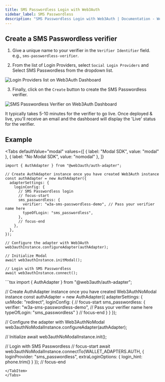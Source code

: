 ```yaml
---
title: SMS Passwordless Login with Web3Auth
sidebar_label: SMS Passwordless
description: "SMS Passwordless Login with Web3Auth | Documentation - Web3Auth"
---
```



## Create a SMS Passwordless verifier

<CreateVerifierFirstStep />

1. Give a unique name to your verifier in the `Verifier Identifier` field. e.g.,
   `sms-passwordless-verifier`.

2. From the list of Login Providers, select `Social Login Providers` and Select SMS Passwordless
   from the dropdown list.

![Login Providers list on Web3Auth Dashboard](/images/dashboard/create-verifier-sms-passwordless.png)

3. Finally, click on the `Create` button to create the SMS Passwordless verifier.

![SMS Passwordless Verifier on Web3Auth Dashboard](/images/dashboard/create-verifier-sms-passwordless-filled.png)

It typically takes 5-10 minutes for the verifier to go live. Once deployed & live, you'll receive an
email and the dashboard will display the 'Live' status for the verifier.

## Example

<Tabs
defaultValue="modal"
values={[
  { label: "Modal SDK", value: "modal" },
  { label: "No Modal SDK", value: "nomodal" },
]}
>
<TabItem value="modal">

```tsx
import { AuthAdapter } from "@web3auth/auth-adapter";

// Create AuthAdapter instance once you have created Web3Auth instance
const authAdapter = new AuthAdapter({
  adapterSettings: {
    loginConfig: {
      // SMS Passwordless login
      // focus-start
      sms_passwordless: {
        verifier: "w3a-sms-passwordless-demo", // Pass your verifier name here
        typeOfLogin: "sms_passwordless",
      },
      // focus-end
    },
  },
});

// Configure the adapter with Web3Auth
web3authInstance.configureAdapter(authAdapter);

// Initialize Modal
await web3authInstance.initModal();

// Login with SMS Passwordless
await web3authInstance.connect();
```

</TabItem>

<TabItem value="nomodal">
```tsx
import { AuthAdapter } from "@web3auth/auth-adapter";

// Create AuthAdapter instance once you have created Web3AuthNoModal instance const authAdapter =
new AuthAdapter({ adapterSettings: { uxMode: "redirect", loginConfig: { // focus-start
sms_passwordless: { verifier: "w3a-sms-passwordless-demo", // Pass your verifier name here
typeOfLogin: "sms_passwordless" } // focus-end } } });

// Configure the adapter with Web3AuthNoModal web3authNoModalInstance.configureAdapter(authAdapter);

// Initialize await web3authNoModalInstance.init();

// Login with SMS Passwordless // focus-start await
web3authNoModalInstance.connectTo(WALLET_ADAPTERS.AUTH, { loginProvider: "sms_passwordless",
extraLoginOptions: { login_hint: phone.trim() } }); // focus-end

```
</TabItem>
</Tabs>
```
